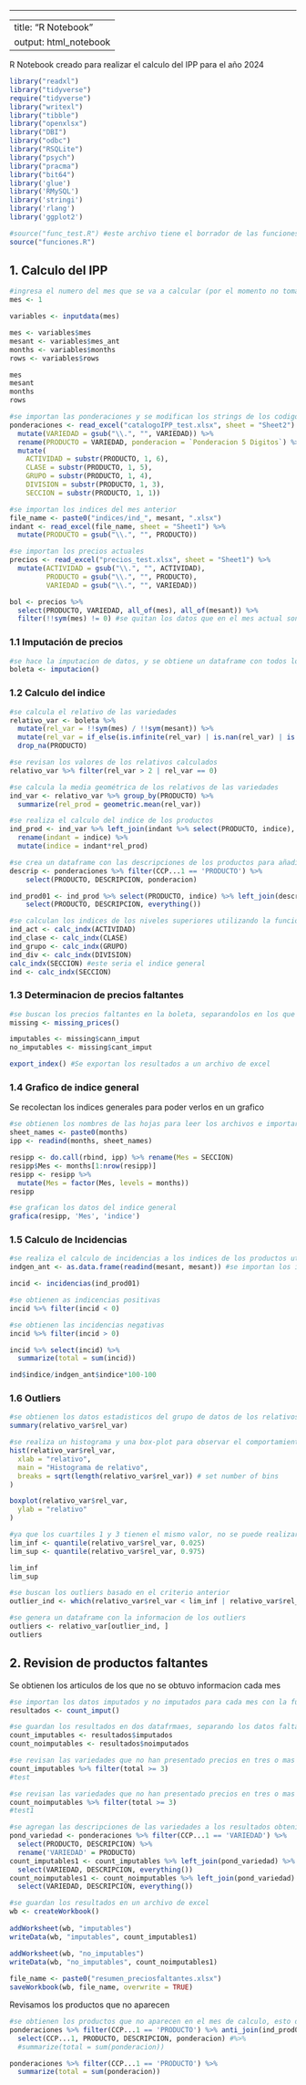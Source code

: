 ------------------------------------------------------------------------

---
title: "R Notebook"
output: html_notebook
---

R Notebook creado para realizar el calculo del IPP para el año 2024

```r
library("readxl")
library("tidyverse")
require("tidyverse")
library("writexl")
library("tibble")
library("openxlsx")
library("DBI")
library("odbc")
library("RSQLite")
library("psych")
library("pracma")
library("bit64")
library('glue')
library('RMySQL')
library('stringi')
library('rlang')
library('ggplot2')

#source("func_test.R") #este archivo tiene el borrador de las funciones que se utilizan en el script
source("funciones.R")
```

## 1. Calculo del IPP

```r
#ingresa el numero del mes que se va a calcular (por el momento no toma en cuenta el año ya que se esta empezando en 2024)
mes <- 1
```

```r
variables <- inputdata(mes)

mes <- variables$mes
mesant <- variables$mes_ant
months <- variables$months
rows <- variables$rows

mes
mesant
months
rows
```

```r
#se importan las ponderaciones y se modifican los strings de los codigos para su uso dentro del script
ponderaciones <- read_excel("catalogoIPP_test.xlsx", sheet = "Sheet2") %>% 
  mutate(VARIEDAD = gsub("\\.", "", VARIEDAD)) %>% 
  rename(PRODUCTO = VARIEDAD, ponderacion = `Ponderacion 5 Digitos`) %>% 
  mutate(
    ACTIVIDAD = substr(PRODUCTO, 1, 6),
    CLASE = substr(PRODUCTO, 1, 5),
    GRUPO = substr(PRODUCTO, 1, 4),
    DIVISION = substr(PRODUCTO, 1, 3),
    SECCION = substr(PRODUCTO, 1, 1))
```

```r
#se importan los indices del mes anterior
file_name <- paste0("indices/ind_", mesant, ".xlsx")
indant <- read_excel(file_name, sheet = "Sheet1") %>% 
  mutate(PRODUCTO = gsub("\\.", "", PRODUCTO))
```

```r
#se importan los precios actuales
precios <- read_excel("precios_test.xlsx", sheet = "Sheet1") %>% 
  mutate(ACTIVIDAD = gsub("\\.", "", ACTIVIDAD),
         PRODUCTO = gsub("\\.", "", PRODUCTO),
         VARIEDAD = gsub("\\.", "", VARIEDAD))

bol <- precios %>% 
  select(PRODUCTO, VARIEDAD, all_of(mes), all_of(mesant)) %>% 
  filter(!!sym(mes) != 0) #se quitan los datos que en el mes actual son cero para imputarlos
```

### 1.1 Imputación de precios

```r
#se hace la imputacion de datos, y se obtiene un dataframe con todos los precios incluyendo los imputados
boleta <- imputacion()
```

### 1.2 Calculo del indice

```r
#se calcula el relativo de las variedades
relativo_var <- boleta %>% 
  mutate(rel_var = !!sym(mes) / !!sym(mesant)) %>% 
  mutate(rel_var = if_else(is.infinite(rel_var) | is.nan(rel_var) | is.na(rel_var), 1, rel_var)) %>%
  drop_na(PRODUCTO)
```

```r
#se revisan los valores de los relativos calculados
relativo_var %>% filter(rel_var > 2 | rel_var == 0)
```

```r
#se calcula la media geométrica de los relativos de las variedades
ind_var <- relativo_var %>% group_by(PRODUCTO) %>% 
  summarize(rel_prod = geometric.mean(rel_var))
```

```r
#se realiza el calculo del indice de los productos
ind_prod <- ind_var %>% left_join(indant %>% select(PRODUCTO, indice), by = join_by(PRODUCTO)) %>% 
  rename(indant = indice) %>% 
  mutate(indice = indant*rel_prod) 

#se crea un dataframe con las descripciones de los productos para añadirlas al resultado de los indices de los productos
descrip <- ponderaciones %>% filter(CCP...1 == 'PRODUCTO') %>% 
    select(PRODUCTO, DESCRIPCION, ponderacion)

ind_prod01 <- ind_prod %>% select(PRODUCTO, indice) %>% left_join(descrip, by = join_by(PRODUCTO)) %>% 
    select(PRODUCTO, DESCRIPCION, everything())
```

```r
#se calculan los indices de los niveles superiores utilizando la funcion "calc_indx"
ind_act <- calc_indx(ACTIVIDAD)
ind_clase <- calc_indx(CLASE)
ind_grupo <- calc_indx(GRUPO)
ind_div <- calc_indx(DIVISION)
calc_indx(SECCION) #este seria el indice general
ind <- calc_indx(SECCION)
```

### 1.3 Determinacion de precios faltantes

```r
#se buscan los precios faltantes en la boleta, separandolos en los que pueden ser imputados y los que no, de acuerdo al criterio previamente establecido
missing <- missing_prices()

imputables <- missing$cann_imput
no_imputables <- missing$cant_imput
```

```r
export_index() #Se exportan los resultados a un archivo de excel
```

### 1.4 Grafico de indice general

Se recolectan los indices generales para poder verlos en un grafico

```r
#se obtienen los nombres de las hojas para leer los archivos e importar los datos necesarios y generar un dataframe con los mismos
sheet_names <- paste0(months)
ipp <- readind(months, sheet_names)

resipp <- do.call(rbind, ipp) %>% rename(Mes = SECCION)
resipp$Mes <- months[1:nrow(resipp)]
resipp <- resipp %>%
  mutate(Mes = factor(Mes, levels = months))
resipp
```

```r
#se grafican los datos del indice general
grafica(resipp, 'Mes', 'indice')
```

### 1.5 Calculo de Incidencias

```r
#se realiza el calculo de incidencias a los indices de los productos utilizando la funcion "incidencias"
indgen_ant <- as.data.frame(readind(mesant, mesant)) #se importan los indices del mes anterior

incid <- incidencias(ind_prod01)
```

```r
#se obtienen as indicencias positivas
incid %>% filter(incid < 0)
```

```r
#se obtienen las incidencias negativas
incid %>% filter(incid > 0)
```

```r
incid %>% select(incid) %>% 
  summarize(total = sum(incid))
```

```r
ind$indice/indgen_ant$indice*100-100
```

### 1.6 Outliers

```r
#se obtienen los datos estadisticos del grupo de datos de los relativos de las variedades
summary(relativo_var$rel_var)
```

```r
#se realiza un histograma y una box-plot para observar el comportamiento de los datos
hist(relativo_var$rel_var,
  xlab = "relativo",
  main = "Histograma de relativo",
  breaks = sqrt(length(relativo_var$rel_var)) # set number of bins
)

boxplot(relativo_var$rel_var,
  ylab = "relativo"
)
```

```r
#ya que los cuartiles 1 y 3 tienen el mismo valor, no se puede realizar correctamente un analisis de quartiles, por lo que se opto por realizar un analisis con los percentiles, para este caso de tomaron limites del 1% y 99%
lim_inf <- quantile(relativo_var$rel_var, 0.025)
lim_sup <- quantile(relativo_var$rel_var, 0.975)

lim_inf
lim_sup
```

```r
#se buscan los outliers basado en el criterio anterior
outlier_ind <- which(relativo_var$rel_var < lim_inf | relativo_var$rel_var > lim_sup)

#se genera un dataframe con la informacion de los outliers
outliers <- relativo_var[outlier_ind, ]
outliers
```

## 2. Revision de productos faltantes

Se obtienen los articulos de los que no se obtuvo informacion cada mes

```r
#se importan los datos imputados y no imputados para cada mes con la función "count_imput", dicha funcion asigna el valor 1 si No hubo precio en ese mes y valor 0 si en el mes si se reporto precio
resultados <- count_imput()

#se guardan los resultados en dos datafrmaes, separando los datos faltantes en imputados y los no imputados
count_imputables <- resultados$imputados
count_noimputables <- resultados$noimputados
```

```r
#se revisan las variedades que no han presentado precios en tres o mas meses de las variedades que pueden imputarse
count_imputables %>% filter(total >= 3)
#test
```

```r
#se revisan las variedades que no han presentado precios en tres o mas meses de las variedades que no pueden imputarse
count_noimputables %>% filter(total >= 3)
#test1
```

```r
#se agregan las descripciones de las variedades a los resultados obtenidos anteriormente
pond_variedad <- ponderaciones %>% filter(CCP...1 == 'VARIEDAD') %>% 
  select(PRODUCTO, DESCRIPCION) %>% 
  rename('VARIEDAD' = PRODUCTO)
count_imputables1 <- count_imputables %>% left_join(pond_variedad) %>% 
  select(VARIEDAD, DESCRIPCION, everything())
count_noimputables1 <- count_noimputables %>% left_join(pond_variedad) %>% 
  select(VARIEDAD, DESCRIPCION, everything())
```

```r
#se guardan los resultados en un archivo de excel
wb <- createWorkbook()
 
addWorksheet(wb, "imputables")
writeData(wb, "imputables", count_imputables1)

addWorksheet(wb, "no_imputables")
writeData(wb, "no_imputables", count_noimputables1)
 
file_name <- paste0("resumen_preciosfaltantes.xlsx")
saveWorkbook(wb, file_name, overwrite = TRUE)
```

Revisamos los productos que no aparecen

```r
#se obtienen los productos que no aparecen en el mes de calculo, esto debido a falta de precios en las variedades que los conforman
ponderaciones %>% filter(CCP...1 == 'PRODUCTO') %>% anti_join(ind_prod01) %>% 
  select(CCP...1, PRODUCTO, DESCRIPCION, ponderacion) #%>% 
  #summarize(total = sum(ponderacion))
```

```r
ponderaciones %>% filter(CCP...1 == 'PRODUCTO') %>% 
  summarize(total = sum(ponderacion))
```
